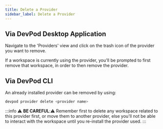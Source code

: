 ```yaml
---
title: Delete a Provider
sidebar_label: Delete a Provider
---
```


## Via DevPod Desktop Application

Navigate to the 'Providers' view and click on the trash icon of the provider
you want to remove.

If a workspace is currently using the provider, you'll be prompted to first
remove that workspace, in order to then remove the provider.

## Via DevPod CLI

An already installed provider can be removed by using:

```sh
devpod provider delete <provider name>
```

:::info
⚠️ **BE CAREFUL**:⚠️
Remember first to delete any workspace related to this provider first, or move
them to another provider, else you'll not be able to interact with the workspace
until you re-install the provider used.
:::
